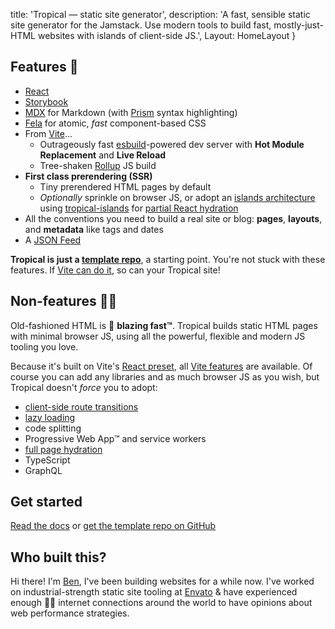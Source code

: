 
  title: 'Tropical — static site generator',
  description: 'A fast, sensible static site generator for the Jamstack. Use modern tools to build fast, mostly-just-HTML websites with islands of client-side JS.',
  Layout: HomeLayout
}

## Features 🍹

- [React](https://reactjs.org/)
- [Storybook](https://storybook.js.org/)
- [MDX](https://mdxjs.com/) for Markdown (with [Prism](https://prismjs.com/) syntax highlighting)
- [Fela](http://fela.js.org/) for atomic, *fast* component-based CSS
- From [Vite](https://vitejs.dev/)…
  - Outrageously fast [esbuild](https://esbuild.github.io/)-powered dev server with **Hot Module Replacement** and **Live Reload**
  - Tree-shaken [Rollup](https://rollupjs.org/) JS build
- **First class prerendering (SSR)**
  - Tiny prerendered HTML pages by default
  - *Optionally* sprinkle on browser JS, or adopt an [islands architecture](https://jasonformat.com/islands-architecture/) using [tropical-islands](https://github.com/bensmithett/tropical-utils/tree/main/packages/tropical-islands) for [partial React hydration](https://markus.oberlehner.net/blog/partial-hydration-concepts-lazy-and-active/)
- All the conventions you need to build a real site or blog: **pages**, **layouts**, and **metadata** like tags and dates
- A [JSON Feed](https://jsonfeed.org/)

**Tropical is just a [template repo](https://docs.github.com/en/github/creating-cloning-and-archiving-repositories/creating-a-repository-on-github/creating-a-repository-from-a-template)**, a starting point. You're not stuck with these features. If [Vite can do it](https://vitejs.dev/guide/features.html), so can your Tropical site!

## Non-features 🙅‍♀️

Old-fashioned HTML is 🚀 **blazing fast™**. Tropical builds static HTML pages with minimal browser JS, using all the powerful, flexible and modern JS tooling you love.

Because it's built on Vite's [React preset](https://vitejs.dev/guide/#scaffolding-your-first-vite-project), all [Vite features](https://vitejs.dev/guide/features.html) are available. Of course you can add any libraries and as much browser JS as you wish, but Tropical doesn't *force* you to adopt:

- [client-side route transitions](https://twitter.com/ryanflorence/status/1186515553285857280)
- [lazy loading](https://www.bensmithett.com/an-argument-against-lazy-loading/)
- code splitting
- Progressive Web App™ and service workers
- [full page hydration](https://github.com/bensmithett/tropical/blob/docs/app/decisions/003_dont_default_to_full_page_react_hydration.md)
- TypeScript
- GraphQL

## Get started

[Read the docs](/docs) or [get the template repo on GitHub](https://github.com/bensmithett/tropical)

## Who built this?

Hi there! I'm [Ben](https://www.bensmithett.com/), I've been building websites for a while now. I've worked on industrial-strength static site tooling at [Envato](https://envato.com/) & have experienced enough 💩🐌 internet connections around the world to have opinions about web performance strategies.
